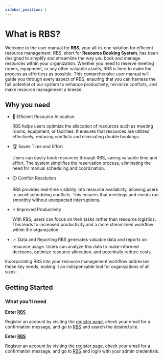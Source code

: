 ```yaml
---
sidebar_position: 1
---
```




# What is RBS?

Welcome to the user manual for **RBS**, your all-in-one solution for efficient resource management. RBS, short for <span class='rbs'>**Resource Booking System**</span>, has been designed to simplify and streamline the way you book and manage resources within your organization. Whether you need to reserve meeting rooms, equipment, or any other valuable assets, RBS is here to make the process as effortless as possible. This comprehensive user manual will guide you through every aspect of RBS, ensuring that you can harness the full potential of our system to enhance productivity, minimize conflicts, and make resource management a breeze.

## Why you need

- 🚀 Efficient Resource Allocation

  RBS helps users optimize the allocation of resources such as meeting rooms, equipment, or facilities. It ensures that resources are utilized effectively, reducing conflicts and eliminating double bookings.

- 🏆 Saves Time and Effort

  Users can easily book resources through RBS, saving valuable time and effort. The system simplifies the reservation process, eliminating the need for manual scheduling and coordination.

- ⏲️ Conflict Resolution

  RBS provides real-time visibility into resource availability, allowing users to avoid scheduling conflicts. This ensures that meetings and events run smoothly without unexpected interruptions.

- 🔥 Improved Productivity

  With RBS, users can focus on their tasks rather than resource logistics. This leads to increased productivity and a more streamlined workflow within the organization.

- 📈 Data and Reporting
  RBS generates valuable data and reports on resource usage. Users can analyze this data to make informed decisions, optimize resource allocation, and potentially reduce costs.

Incorporating RBS into your resource management workflow addresses these key needs, making it an indispensable tool for organizations of all sizes.

## Getting Started

### What you'll need

<Tabs>
  <TabItem value="user" label="User" >

**Enter [RBS](https://10.62.172.106/rbs)**

Register an account by visiting the [register page](https://10.62.172.106/rbs/register), check your email for a confirmation message, and go to [RBS](https://10.62.172.106/rbs) and search the desired site.

  </TabItem>
  <TabItem value="admin" label="Admin" default>

**Enter [RBS](https://10.62.172.106/rbs-admin)**

Register an account by visiting the [register page](https://10.62.172.106/rbs-admin), check your email for a confirmation message, and go to [RBS](https://10.62.172.106/rbs-admin) and login with your admin credentials.

  </TabItem>
</Tabs>
